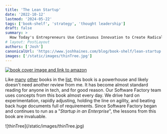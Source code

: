 ```yaml
---
title: 'The Lean Startup'
date: '2022-10-12'
lastmod: '2024-05-22'
tags: ['book-shelf', 'strategy', 'thought leadership']
draft: false
summary: >
  How Today's Entrepreneurs Use Continuous Innovation to Create Radically Successful Businesses
# layout: PostLayout
authors: ['Josh']
canonicalUrl: 'https://www.joshhaines.com/blog/book-shelf/lean-startup'
images: ['/static/images/thinTree.jpg']
---
```


<div className="mx-auto w-1/3">
  <a href="https://www.amazon.com/Lean-Startup-Entrepreneurs-Continuous-Innovation/dp/0307887898">
    <img
      alt="book cover image and link to amazon"
      src="https://m.media-amazon.com/images/I/41+ZsplOPWL._SY445_SX342_.jpg"
    />
  </a>
</div>

Like [many](/blog/book-shelf/thinking-fast-and-slow) [other](/blog/book-shelf/devops-handbook) books in the [list](/blog/book-shelf), this book is a powerhouse and likely doesn't need another review from me. It has become almost standard reading for anyone in tech, and for good reason. Our Software Factory team uses concepts from this book almost every day. We drive hard on experimentation, rapidly adjusting, holding the line on agility, and beating back huge documents full of requirements. Since Software Factory began and continues to run as a "_Startup in an Enterprise_", the lessons from this book are invaluable.

<div className="-mx-2 flex flex-wrap justify-center overflow-hidden xl:-mx-2">
  <div className="my-1 w-full overflow-hidden px-2 xl:my-1 xl:w-3/4 xl:px-2">
    ![thinTree](/static/images/thinTree.jpg)
  </div>
</div>
